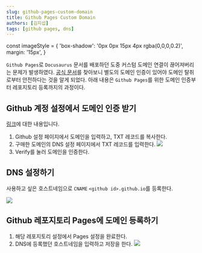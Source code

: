 ```yaml
---
slug: github-pages-custom-domain
title: Github Pages Custom Domain
authors: [김지섭]
tags: [github pages, dns]
---
```


const imageStyle = {
	'box-shadow': '0px 0px 15px 4px rgba(0,0,0,0.2)',
	margin: '15px',
}

[공식 문서]: https://docs.github.com/en/pages/configuring-a-custom-domain-for-your-github-pages-site
[도메인 인증]: https://docs.github.com/en/pages/configuring-a-custom-domain-for-your-github-pages-site/verifying-your-custom-domain-for-github-pages

`Github Pages`로 `Docusaurus` 문서를 배포하던 도중 커스텀 도메인 연결이 끊어져버리는 문제가 발생하였다.
[공식 문서][공식 문서]를 찾아보니 별도의 도메인 인증이 있어야 도메인 탈취로부터 안전하다는 것을 알게 되었다.
아래 내용은 `Github Pages`를 위한 도메인 인증부터 레포지토리 등록까지의 과정이다.

<!--truncate-->

## Github 계정 설정에서 도메인 인증 받기

[링크][도메인 인증]에 대한 내용입니다.

1. Github 설정 페이지에서 도메인을 입력하고, TXT 레코드를 복사한다.
2. 구매한 도메인의 DNS 설정 페이지에서 TXT 레코드를 입력한다.
   <img src={image1} style={imageStyle} />
3. Verify를 눌러 도메인을 인증한다.

## DNS 설정하기

사용하고 싶은 호스트네임으로 `CNAME` `<github id>.github.io`를 등록한다.

<img src={image2} style={imageStyle} />

## Github 레포지토리 Pages에 도메인 등록하기

1. 해당 레포지토리 설정에서 Pages 설정을 완료한다.
2. DNS에 등록했던 호스트네임을 입력하고 저장을 한다.
   <img src={image3} style={imageStyle} />
